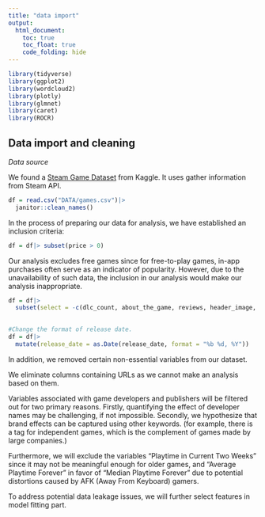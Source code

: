 ```yaml
---
title: "data import"
output:
  html_document:
    toc: true
    toc_float: true
    code_folding: hide
---
```


```r
library(tidyverse)
library(ggplot2)
library(wordcloud2)
library(plotly)
library(glmnet)
library(caret)
library(ROCR)
```

## Data import and cleaning

*Data source* 

We found a [Steam Game Dataset](https://www.kaggle.com/datasets/fronkongames/steam-games-dataset) from Kaggle. It uses gather information from Steam API. 

```r
df = read.csv("DATA/games.csv")|>
  janitor::clean_names()
```

In the process of preparing our data for analysis, we have established an inclusion criteria:

```r
df = df|> subset(price > 0)
```

Our analysis excludes free games since for free-to-play games, in-app purchases often serve as an indicator of popularity. However, due to the unavailability of such data, the inclusion in our analysis would make our analysis inappropriate. 

```r
df = df|>
  subset(select = -c(dlc_count, about_the_game, reviews, header_image, website, support_url, support_email, metacritic_score, metacritic_url, notes, developers, publishers, screenshots, movies, score_rank, average_playtime_two_weeks, median_playtime_two_weeks, average_playtime_forever, peak_ccu, full_audio_languages))
  
```

```r
#Change the format of release date. 
df = df|>
  mutate(release_date = as.Date(release_date, format = "%b %d, %Y"))
```
In addition, we removed certain non-essential variables from our dataset.

We eliminate columns containing URLs as we cannot make an analysis based on them.

Variables associated with game developers and publishers will be filtered out for two primary reasons. Firstly, quantifying the effect of developer names may be challenging, if not impossible. Secondly, we hypothesize that brand effects can be captured using other keywords. (for example, there is a tag for independent games, which is the complement of games made by large companies.)

Furthermore, we will exclude the variables "Playtime in Current Two Weeks" since it may not be meaningful enough for older games, and "Average Playtime Forever" in favor of "Median Playtime Forever" due to potential distortions caused by AFK (Away From Keyboard) gamers. 

To address potential data leakage issues, we will further select features in model fitting part. 